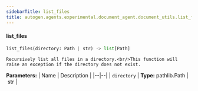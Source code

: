 ```yaml
---
sidebarTitle: list_files
title: autogen.agents.experimental.document_agent.document_utils.list_files
---
```


<code class="doc-symbol doc-symbol-heading doc-symbol-function"></code>
#### list_files

```python
list_files(directory: Path | str) -> list[Path]
```

    Recursively list all files in a directory.<br/>This function will raise an exception if the directory does not exist.

<b>Parameters:</b>
| Name | Description |
|--|--|
| `directory` | **Type:** pathlib.Path \| str |

<br />